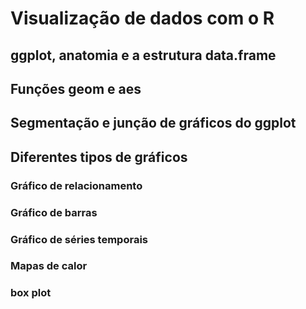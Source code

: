 # Visualização de dados com o R {#visu}
 
## ggplot, anatomia e a estrutura data.frame

## Funções geom e aes 

## Segmentação e junção de gráficos do ggplot



## Diferentes tipos de gráficos 
  
### Gráfico de relacionamento

### Gráfico de barras

### Gráfico de séries temporais

### Mapas de calor

### box plot
 
